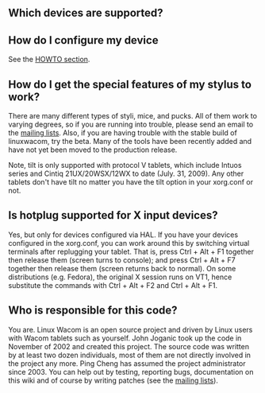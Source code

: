 == Which devices are supported? ==

{{:Supported Devices}}

== How do I configure my device ==

See the [[HOWTO section]].

== How do I get the special features of my stylus to work? ==

There are many different types of styli, mice, and pucks. All of them work to varying degrees, so if you are running into trouble, please send an email to the [[mailing lists]]. Also, if you are having trouble with the stable build of linuxwacom, try the beta. Many of the tools have been recently added and have not yet been moved to the production release.

Note, tilt is only supported with protocol V tablets, which include Intuos series and Cintiq 21UX/20WSX/12WX to date (July. 31, 2009). Any other tablets don't have tilt no matter you have the tilt option in your xorg.conf or not.

== Is hotplug supported for X input devices? ==
Yes, but only for devices configured via HAL. If you have your devices configured in the xorg.conf, you can work around this by switching virtual terminals after replugging your tablet. That is, press Ctrl + Alt + F1 together then release them (screen turns to console); and press Ctrl + Alt + F7 together then release them (screen returns back to normal). On some distributions (e.g. Fedora), the original X session runs on VT1, hence substitute the commands with Ctrl + Alt + F2 and Ctrl + Alt + F1.

== Who is responsible for this code? ==
You are. Linux Wacom is an open source project and driven by Linux users with Wacom tablets such as yourself. John Joganic took up the code in November of 2002 and created this project. The source code was written by at least two dozen individuals, most of them are not directly involved in the project any more. Ping Cheng has assumed the project administrator since 2003. You can help out by testing, reporting bugs, documentation on this wiki and of course by writing patches (see the [[mailing lists]]).
